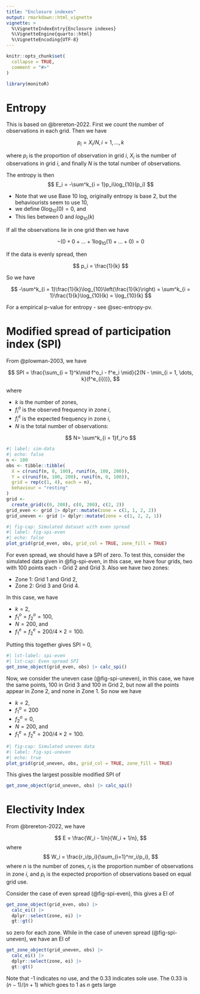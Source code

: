 ```yaml
---
title: "Enclosure indexes"
output: rmarkdown::html_vignette
vignette: >
  %\VignetteIndexEntry{Enclosure indexes}
  %\VignetteEngine{quarto::html}
  %\VignetteEncoding{UTF-8}
---
```


```r
knitr::opts_chunk$set(
  collapse = TRUE,
  comment = "#>"
)
```

```r
library(monitoR)
```

# Entropy 
This is based on @brereton-2022. 
First we count the number of observations in each grid. Then we have

$$
p_i = X_i / N, i=1, \dots, k
$$

where $p_i$ is the proportion of observation in grid $i$, $X_i$ is the number of observations in grid $i$, and finally $N$ is the total number of observations. 

The entropy is then
$$
E_i = -\sum^k_{i = 1}p_i\log_{10}(p_i)
$$

- Note that we use Base 10 log, originally entropy is base 2, but the behaviourists seem to use 10,  
- we define $0\log_{10}(0) = 0$, and 
- This lies between 0 and $log_{10}(k)$

If all the observations lie in one grid then we have

$$
-(0 + 0 + \dots + 1\log_{10}(1) + \dots + 0) = 0
$$

If the data is evenly spread, then

$$
p_i = \frac{1}{k}
$$

So we have

$$
-\sum^k_{i = 1}\frac{1}{k}\log_{10}\left(\frac{1}{k}\right)
= \sum^k_{i = 1}\frac{1}{k}\log_{10}(k)
= \log_{10}(k)
$$

For a empirical p-value for entropy - see @sec-entropy-pv. 

# Modified spread of participation index (SPI)
From @plowman-2003, we have

$$
SPI = \frac{\sum_{i = 1}^k\mid f^o_i - f^e_i \mid}{2(N - \min_{i = 1, \dots, k}(f^e_{i}))}, 
$$

where

- $k$ is the number of zones, 
- $f_i^o$ is the observed frequency in zone $i$, 
- $f_i^e$ is the expected frequency in zone $i$, 
- $N$ is the total number of observations:

$$
N= \sum^k_{i = 1}f_i^o
$$


```r
#| label: sim-data
#| echo: false
n <- 100
obs <- tibble::tibble(
  X = c(runif(n, 0, 100), runif(n, 100, 200)),
  Y = c(runif(n, 100, 200), runif(n, 0, 100)),
  grid = rep(c(1, 4), each = n),
  behaviour = "resting"
)
grid <-
  create_grid(c(0, 200), c(0, 200), c(2, 2))
grid_even <- grid |> dplyr::mutate(zone = c(1, 1, 2, 2))
grid_uneven <- grid |> dplyr::mutate(zone = c(1, 2, 2, 1))
```

```r
#| fig-cap: Simulated dataset with even spread
#| label: fig-spi-even
#| echo: false
plot_grid(grid_even, obs, grid_col = TRUE, zone_fill = TRUE)
```

For even spread, we should have a SPI of zero. To test this, consider the simulated data given in @fig-spi-even, in this case, we have four grids, two with 100 points each - Grid 2 and Grid 3. Also we have two zones: 

- Zone 1: Grid 1 and Grid 2, 
- Zone 2: Grid 3 and Grid 4. 

In this case, we have 

- $k = 2$, 
- $f^o_1 = f^o_2 = 100$, 
- $N = 200$, and 
- $f^e_1 = f^e_2 = 200 / 4 \times 2 = 100$. 

Putting this together gives SPI = 0, 
```r
#| lst-label: spi-even
#| lst-cap: Even spread SPI
get_zone_object(grid_even, obs) |> calc_spi()
```

Now, we consider the uneven case (@fig-spi-uneven), in this case, we have the same points, 100 in Grid 3 and 100 in Grid 2, but now all the points appear in Zone 2, and none in Zone 1. So now we have

- $k = 2$, 
- $f^o_1 = 200$
- $f^o_2 = 0$, 
- $N = 200$, and 
- $f^e_1 = f^e_2 = 200 / 4 \times 2 = 100$. 

```r
#| fig-cap: Simulated uneven data
#| label: fig-spi-uneven
#| echo: true
plot_grid(grid_uneven, obs, grid_col = TRUE, zone_fill = TRUE)
```

This gives the largest possible modified SPI of 

```r
get_zone_object(grid_uneven, obs) |> calc_spi()
```


# Electivity Index
From @brereton-2022, we have

$$
E = \frac{W_i - 1/n}{W_i + 1/n}, 
$$
where
$$
W_i = \frac{r_i/p_i}{\sum_{i=1}^nr_i/p_i}, 
$$
where $n$ is the number of zones, $r_i$ is the proportion number of observations in zone $i$, and $p_i$ is the expected proportion of observations based on equal grid use. 

Consider the case of even spread (@fig-spi-even), this gives a EI of
```r
get_zone_object(grid_even, obs) |>
  calc_ei() |>
  dplyr::select(zone, ei) |>
  gt::gt()
```

so zero for each zone. 
While in the case of uneven spread (@fig-spi-uneven), we have an EI of 

```r
get_zone_object(grid_uneven, obs) |>
  calc_ei() |>
  dplyr::select(zone, ei) |>
  gt::gt()
```

Note that -1 indicates no use, and the 0.33 indicates sole use. The 0.33 is $(n-1)/(n+1)$ which goes to 1 as $n$ gets large